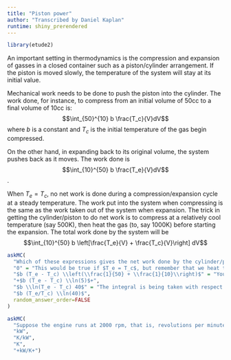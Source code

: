```yaml
---
title: "Piston power"
author: "Transcribed by Daniel Kaplan"
runtime: shiny_prerendered
---
```


```r
library(etude2)
```

An important setting in thermodynamics is the compression and expansion of gasses in a closed container such as a piston/cylinder arrangement. If the piston is moved slowly, the temperature of the system will stay at its initial value. 

Mechanical work needs to be done to push the piston into the cylinder. The work done, for instance, to compress from an initial volume of 50cc to a final volume of 10cc is:
$$\int_{50}^{10} b \frac{T_c}{V}dV$$ where $b$ is a constant and $T_c$ is the initial temperature of the gas begin compressed.

On the other hand, in expanding back to its original volume, the system pushes back as it moves. The work done is
$$\int_{10}^{50} b \frac{T_e}{V}dV$$. 

When $T_e = T_c$, no net work is done during a compression/expansion cycle at a steady temperature. The work put into the system when compressing is the same as the work taken out of the system when expansion. The trick in getting the cylinder/piston to do net work is to compress at a relatively cool temperature (say 500K), then heat the gas (to, say 1000K) before starting the expansion. The total work done by the system will be $$\int_{10}^{50} b \left[\frac{T_e}{V} + \frac{T_c}{V}\right] dV$$

```r
askMC(
  "Which of these expressions gives the net work done by the cylinder/piston system in one cycle?",
  "0" = "This would be true if $T_e = T_c$, but remember that we heat the gas before expansion.",
  "$b (T_e - T_c) \\left(\\frac{1}{50} + \\frac{1}{10}\\right)$" = "You forgot to take the anti-derivative before evaluating at the limits of integration.",
  "+$b (T_e - T_c) \\ln(5)$+",
  "$b \\ln(T_e - T_c) 40$" = "The integral is being taken with respect to $V$, not $T$.",
  "$b (T_e/T_c) \\ln(40)$",
  random_answer_order=FALSE
)
```

```r
askMC(
  "Suppose the engine runs at 2000 rpm, that is, revolutions per minute. At this speed, the engine generates 1 kW of power. What are the dimensions of $b$?",
  "kW",
  "K/kW",
  "K",
  "+kW/K+")
```
